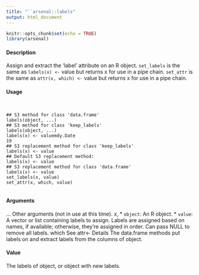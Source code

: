 ---
title: "``arsenal::labels"
output: html_document
---

```{r setup, include=FALSE}
knitr::opts_chunk$set(echo = TRUE)
library(arsenal)
```


#### Description

Assign and extract the 'label' attribute on an R object. ``set_labels`` is the same as ``labels(x) <-`` value but returns x for use in a pipe chain. ``set_attr`` is the same as ``attr(x, which) <-`` value but returns x for use in a pipe chain.

#### Usage
<pre><code>

## S3 method for class 'data.frame'
labels(object, ...)
## S3 method for class 'keep_labels'
labels(object, ...)
labels(x) <- valuemdy.Date
19
## S3 replacement method for class 'keep_labels'
labels(x) <- value
## Default S3 replacement method:
labels(x) <- value
## S3 replacement method for class 'data.frame'
labels(x) <- value
set_labels(x, value)
set_attr(x, which, value)

</code></pre>
#### Arguments

... Other arguments (not in use at this time).
x, 
* ``object``:  An R object.
* ``value``: A vector or list containing labels to assign. Labels are assigned based on names, if available; otherwise, they’re assigned in order. Can pass NULL to remove all labels.
which See attr<- Details
The data.frame methods put labels on and extract labels from the columns of object.

#### Value

The labels of object, or object with new labels.

